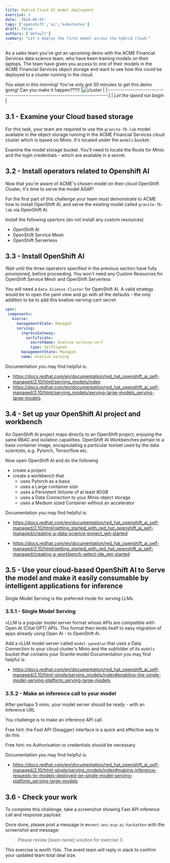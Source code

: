 ```yaml
---
title: Hybrid Cloud AI model deployment
exercise: 3
date: '2024-06-05'
tags: ['openshift','ai','kubernetes']
draft: false
authors: ['default']
summary: "Let's deploy the first model across the hybrid cloud."
---
```


As a sales team you've got an upcoming demo with the ACME Financial Services data science team, who have been training models on their laptops.
The team have given you access to one of their models in the ACME Financial Services object storage and want to see how this could be deployed to a cluster running in the cloud.

You slept in this morning! You've only got 30 minutes to get this demo going! Can you make it happen???!!
<Zoom>
|![cluster](/hackathon/static/images/hackathon/5f4drd.gif)                    |
|:-----------------------------------------------------------------------------:|
| *Let the speed run begin*                                            |
</Zoom>


## 3.1 - Examine your Cloud based storage

For this task, your team are required to use the `granite-7b-lab` model available in the object storage running in the ACME Financial Services cloud cluster which is based on Minio.
It's located under the `models` bucket.

Examine the model storage bucket. You'll need to locate the Route for Minio and the login credentials - which are available in a secret.

## 3.2 - Install  operators related to Openshift AI 

Now that you're aware of ACME's chosen model on their cloud OpenShift Cluster, it's time to serve the model ASAP!

For the first part of this challenge your team must demonstrate to ACME how to install OpenShift AI, and serve the existing model called `granite-7b-lab` via OpenShift AI.

Install the following opertors (do not install any custom resources)
- OpenShift AI
- OpenShift Service Mesh
- OpenShift Serverless


## 3.3 - Install OpenShift AI

Wait until the three operators specified in the previous section have fully provisioned, before proceeding.
You won't need any Custom Resources for OpenShift Service Mesh and OpenShift Serverless

You will need a `Data Science Cluster` for OpenShift AI. A valid strategy would be to open the yaml view and go with all the defaults - the only addition to be to add this knative-serving-cert secret

```yaml
spec:
 components:
   kserve:
     managementState: Managed
     serving:
       ingressGateway:
         certificate:
           secretName: knative-serving-cert
           type: SelfSigned
       managementState: Managed
       name: knative-serving
```

Documentation you may find helpful is:
- https://docs.redhat.com/en/documentation/red_hat_openshift_ai_self-managed/2.10/html/serving_models/index
- https://docs.redhat.com/en/documentation/red_hat_openshift_ai_self-managed/2.10/html/serving_models/serving-large-models_serving-large-models


## 3.4 - Set up your OpenShift AI project and workbench

An OpenShift AI project maps directly to an OpenShift project, enjoying the same RBAC and isolation capailities.
OpenShift AI Workbenches pertain to a base container image, encapsulating a particular toolset used by the data scientists, e.g. Pytorch, Tensorflow etc.

Now open OpenShift AI and do the following
- create a project
- create a workbench that 
  - uses Pytorch as a basis
  - uses a Large container size
  - uses a Persistent Volume of at least 80GB 
  - uses a Data Connection to your Minio object storage
  - uses a Medium sized Container without an accelerator

Documentation you may find helpful is:

- https://docs.redhat.com/en/documentation/red_hat_openshift_ai_self-managed/2.10/html/getting_started_with_red_hat_openshift_ai_self-managed/creating-a-data-science-project_get-started

- https://docs.redhat.com/en/documentation/red_hat_openshift_ai_self-managed/2.10/html/getting_started_with_red_hat_openshift_ai_self-managed/creating-a-workbench-select-ide_get-started

## 3.5 - Use your cloud-based OpenShift AI to Serve the model and make it easily consumable by intelligent applications for inference

Single Model Serving is the preferred mode for serving LLMs

### 3.5.1 - Single Model Serving

vLLM is a popular model server format whose APIs are compatible with Open AI (Chat GPT) APIs. This format then lends itself to easy migration of apps already using Open AI - to OpenShift AI.

Add a vLLM model server called `model-speedrun` that uses a Data Connection to your cloud cluster's Minio and the subfolder of its `models` bucket that contains your Granite model
Documentation you may find helpful is:
- https://docs.redhat.com/en/documentation/red_hat_openshift_ai_self-managed/2.10/html-single/serving_models/index#enabling-the-single-model-serving-platform_serving-large-models


### 3.5.2 - Make an inference call to your model

After perhaps 5 mins, your model server should be ready - with an Inference URL

You challenge is to make an inference API call. 

Free hint: the Fast API (Swagger) interface is a quick and effective way to do this

Free hint: no Authorisation or credentials should be necessary

Documentation you may find helpful is:
- https://docs.redhat.com/en/documentation/red_hat_openshift_ai_self-managed/2.10/html-single/serving_models/index#making-inference-requests-to-models-deployed-on-single-model-serving-platform_serving-large-models

## 3.6 - Check your work

To complete this challenge, take a screenshot showing Fast API inference call and response payload.

Once done, please post a message in `#event-anz-ocp-ai-hackathon` with the screenshot and message:

> Please review [team name] solution for exercise 3.

This exercise is worth `750k`. The event team will reply in slack to confirm your updated team total deal size.
